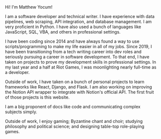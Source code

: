Hi! I'm Matthew Yocum!

I am a software developer and technical writer. I have experience with data pipelines, web scraping, API
integration, and database management. I am very proficient in Python. I have also used a bunch of languages
like JavaScript, SQL, VBA, and others in professional settings.

I have been coding since 2014 and have always found a way to use scripts/programming to make my life
easier in all of my jobs. Since 2019, I have been transitioning from a tech writing career into dev
roles and seriously pursuing a career in software development. To that end, I have taken on projects to
prove my development skills in professional settings. In my last year and a half at Riot Games, I was
moonlighting nearly full-time as a developer.

Outside of work, I have taken on a bunch of personal projects to learn frameworks like React, Django,
and Flask. I am also working on improving the Notion API wrapper to integrate with Notion's official
API. The first fruit of those projects is this website.

I am a big proponent of docs like code and communicating complex subjects simply.

Outside of work, I enjoy gaming; Byzantine chant and choir; studying philosophy and political science;
and designing table-top role-playing games.
